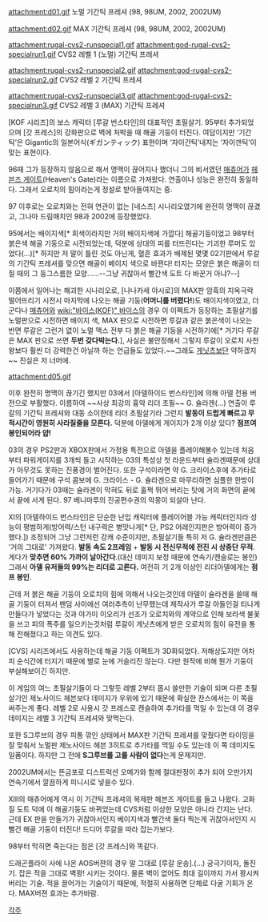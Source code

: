 attachment:d01.gif
노멀 기간틱 프레셔 (98, 98UM, 2002, 2002UM)

attachment:d02.gif
MAX 기간틱 프레셔 (98, 98UM, 2002, 2002UM)

attachment:rugal-cvs2-runspecial1.gif
attachment:god-rugal-cvs2-specialrun1.gif
CVS2 레벨 1 (노멀) 기간틱 프레셔

attachment:rugal-cvs2-runspecial2.gif
attachment:god-rugal-cvs2-specialrun2.gif
CVS2 레벨 2 기간틱 프레셔

attachment:rugal-cvs2-runspecial3.gif
attachment:god-rugal-cvs2-specialrun3.gif
CVS2 레벨 3 (MAX) 기간틱 프레셔

[KOF 시리즈]의 보스 캐릭터 [루갈 번스타인]의 대표적인 초필살기. 95부터 추가되었으며 [갓 프레스]의 강화판으로 벽에 처박을 때 해골 기둥이 터진다. 여담이지만 ‘기간틱’은 Gigantic의 일본어식(ギガンティック) 표현이며 ‘자이간틱’내지는 ‘자이갠틱’이 맞는 표현이다.

96때 그가 등장하지 않음으로 해서 명맥이 끊어지나 했더니 그의 비서였던 [[매츄어]]가 [[헤븐즈 게이트]](Heaven's Gate)라는 이름으로 가져왔다. 연출이나 성능은 완전히 동일하다. 그래서 오로치의 힘이라는게 정설로 받아들여지는 중.

97 이후로는 오로치와는 전혀 연관이 없는 [네스츠] 시나리오였기에 완전히 명맥이 끊겼고, 그나마 드림매치인 98과 2002에 등장했었다.

95에서는 배이지색[* 회색이라지만 거의 배이지색에 가깝다] 해골기둥이었고 98부터 붉은색 해골 기둥으로 시전되었는데, 덕분에 상대의 피를 터뜨린다는 기괴한 루머도 있었다(...)[* 하지만 저 말이 틀린 것도 아닌게, 혈흔 효과가 배제된 몇몇 02기판에서 루갈의 기간틱 프레셔를 맞으면 해골이 베이지 색으로 바뀐다! 터지는 모양은 붉은 해골이 터질 때의 그 둥그스름한 모양......--그냥 귀찮아서 빨간색 도트 다 바꾼거 아냐?--] 

이쯤에서 일어나는 해괴한 시나리오로, [나나카세 야시로]의 MAX판 암흑의 지옥극락 떨어뜨리기 시전시 마지막에 나오는 해골 기둥('''어머니를 버렸다!''')도 배이지색이였고, 더군다나 [[매츄어]]와 [[wiki:"바이스(KOF)" 바이스]]의 경우 이 이펙트가 등장하는 초필살기를 노멀판으로 시전하면 배이지 색, MAX 판으로 시전하면 루갈과 같은 붉은색이 나오는 반면 루갈은 그런거 없이 노멀 맥스 전부 다 붉은 해골 기둥을 시전하기에[* 거기다 루갈은 MAX 판으로 쓰면 '''두번 갖다박는다.'''], 사실은 불안정해서 그렇지 루갈이 오로치 사천왕보다 훨씬 더 강력한건 아닐까 하는 언급들도 있었다.~~그래도 [[게닛츠]]보단 약하겠지~~ 진실은 저 너머에. 

attachment:d05.gif

이후 완전히 명맥이 끊기긴 했지만 03에서 [아델하이드 번스타인]에 의해 아델 전용 버전으로 부활했다. 이름하여 ~~사상 최강의 흉악 리더 초필~~ G. 슐라겐(...) 연출이 루갈의 기간틱 프레셔와 대동 소이한데 리더 초필살기라 그런지 '''발동이 드럽게 빠르고 무적시간이 영원히 사라질줄을 모른다.''' 덕분에 아델에게 게이지가 2개 이상 있다? '''점프여 봉인되어라 얍!''' 

03의 경우 PS2판과 XBOX판에서 가정용 특전으로 아델을 플레이해볼수 있는데 처음부터 파워게이지를 3개씩 들고 시작하는 03의 특성상 첫 라운드부터 슐라겐때문에 상대가 아무것도 못하는 진풍경이 벌어진다. 또한 구석이라면 약 G. 크라이스후에 추가타로 들어가기 때문에 구석 콤보에 G. 크라이스 - G. 슐라겐으로 마무리하면 심플한 한방이 가능. 거기다가 03때는 슐라겐이 막혀도 뒤로 훌쩍 뛰어 버리는 탓에 거의 화면의 끝에서 끝에 서게 된다. 97 베니마루의 진공편수권의 악몽이 되살아 난다.

XI의 [아델하이드 번스타인]은 단순한 난입 캐릭터에 플레이어블 가능 캐릭터인지라 성능이 평범하게(방어력/스턴 내구력은 병맛나게[* 단, PS2 어레인지판은 방어력이 증가했다.]) 조정되어 그냥 그런저런 강캐 수준이지만, 초필살기들 특히 저 G. 슐라겐만큼은 '거의 그대로' 가져왔다. '''발동 속도 2프레임''' + '''발동 시 전신무적에 전진 시 상중단 무적'''. 게다가 '''맞추면 60% 가까이 날아간다'''.(대신 데미지 보정 때문에 연속기/캔슬로는 봉인) 그래서 '''아델 유저들의 99%는 리더로 고른다.''' 여전히 기 2개 이상인 리더아델에게는 '''점프 봉인'''.

근데 저 붉은 해골 기둥이 오로치의 힘에 의해서 나오는것인데 아델이 슐라겐을 쓸때 해골 기둥이 터져서 팬덤 사이에선 여러추측이 난무했는데 제작사가 루갈 아들인걸 티나게 만들다가 넣었다는 것과 야가미 이오리가 선조가 오로치와의 계약으로 인해 보라색 불꽃을 쓰고 피의 폭주를 일으키는것처럼 루갈이 게닛츠에게 받은 오로치의 힘이 유전을 통해 전해졌다고 하는 의견도 있다.

[CVS] 시리즈에서도 사용하는데 해골 기둥 이펙트가 3D화되었다. 저해상도지만 어차피 순식간에 터지기 때문에 별로 눈에 거슬리진 않는다. 다만 원작에 비해 뭔가 기둥이 부실해보이긴 하지만.

이 게임의 여느 초필살기들이 다 그렇듯 레벨 2부터 몹시 쓸만한 기술이 되며 다른 초필살기인 제노사이드 헤븐보다 데미지가 우위에 있기 때문에 확실한 찬스에서는 이 쪽을 써주는게 좋다. 레벨 2로 사용시 갓 프레스로 캔슬하여 추가타를 먹일 수 있는데 이 경우 데미지는 레벨 3 기간틱 프레셔와 맞먹는다. 

또한 S그루브의 경우 피통 깎인 상태에서 MAX판 기간틱 프레셔를 맞췄다면 타이밍을 잘 맞춰서 노멀판 제노사이드 헤븐 3히트로 추가타를 먹일 수도 있는데 이 쪽 데미지도 일품이다. 하지만 그 전에 '''S그루브를 고를 사람이 없다'''는게 문제지만.

2002UM에서는 뜬금포로 디스트럭션 오메가와 함께 절대판정이 추가 되어 오만가지 연속기에서 깔끔하게 피니시로 넣을수 있다.

XIII의 매츄어에게 역시 이 기간틱 프레셔의 복제판 헤븐즈 게이트를 들고 나왔다. 고화질 도트 덕에 이 해골기둥도 바뀌었는데 CVS처럼 이상한 모양은 아니라 간지는 난다. 근데 EX 판을 만들기가 귀찮아서인지 베이지색과 빨간색 둘다 찍는게 귀찮아서인지 시뻘건 해골 기둥이 터진다! 드디어 루갈을 따라 잡는가보다.

98부터 막히면 죽는다는 점은 [갓 프레스]와 똑같다.

드래곤플라이 사에 나온 AOS버젼의 경우 말 그대로 [루갈 운송].(...) 궁극기이자, 돌진기. 잡은 적을 그대로 벽꽝! 시키는 것이다. 물론 벽이 없어도 최대 길이까지 가서 꽝시켜버리는 기술. 적을 끌어가는 기술이기 때문에, 적절히 사용하면 단체로 다굴 기회가 온다. MAX버젼 효과는 추가바람.

[[각주]]
